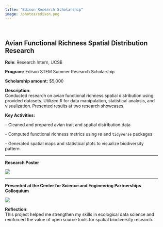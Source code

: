 ```yaml
---
title: "Edison Research Scholarship"
image: /photos/edison.png
---
```


<br>

## Avian Functional Richness Spatial Distribution Research

**Role:** Research Intern, UCSB

**Program:** Edison STEM Summer Research Scholarship

**Scholarship amount:** \$5,000

**Description:**\
Conducted research on avian functional richness spatial distribution using provided datasets. Utilized R for data manipulation, statistical analysis, and visualization. Presented results at two research showcases.

**Key Activities:**

\- Cleaned and prepared avian trait and spatial distribution data

\- Computed functional richness metrics using `FD` and `tidyverse` packages

\- Generated spatial maps and statistical plots to visualize biodiversity pattern.

------------------------------------------------------------------------

**Research Poster**

![](/photos/poster.jpg)

------------------------------------------------------------------------

**Presented at the Center for Science and Engineering Partnerships Colloquium**

![](/photos/me_poster.jpeg)

**Reflection:**\
This project helped me strengthen my skills in ecological data science and reinforced the value of open source tools for spatial biodiversity research.
